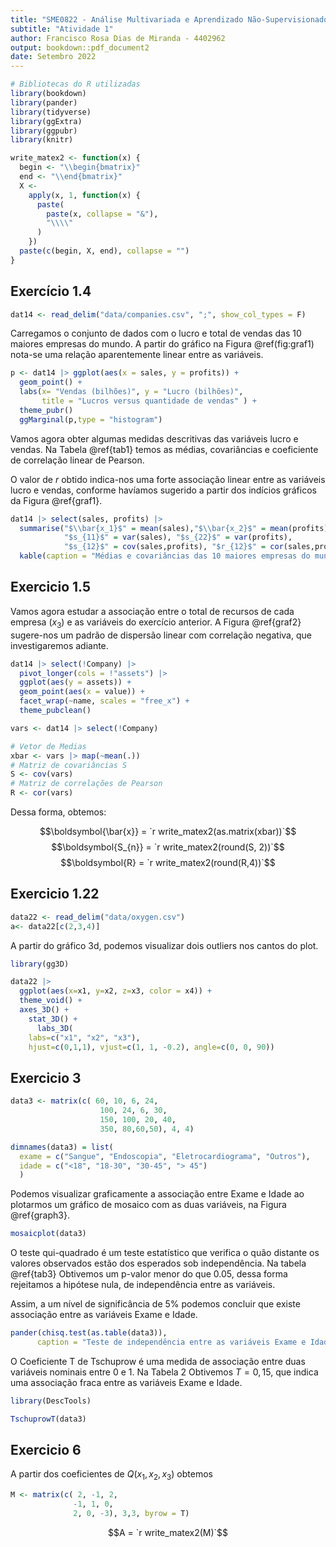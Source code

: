 ```yaml
---
title: "SME0822 - Análise Multivariada e Aprendizado Não-Supervisionado"
subtitle: "Atividade 1"
author: Francisco Rosa Dias de Miranda - 4402962
output: bookdown::pdf_document2
date: Setembro 2022
---
```



```R
# Bibliotecas do R utilizadas
library(bookdown)
library(pander)
library(tidyverse)
library(ggExtra)
library(ggpubr)
library(knitr)
```

```R
write_matex2 <- function(x) {
  begin <- "\\begin{bmatrix}"
  end <- "\\end{bmatrix}"
  X <-
    apply(x, 1, function(x) {
      paste(
        paste(x, collapse = "&"),
        "\\\\"
      )
    })
  paste(c(begin, X, end), collapse = "")
}
```

## Exercício 1.4

```R
dat14 <- read_delim("data/companies.csv", ";", show_col_types = F)
```

Carregamos o conjunto de dados com o lucro e total de vendas das 10 maiores empresas do mundo. A partir do gráfico na Figura \@ref(fig:graf1) nota-se uma relação aparentemente linear entre as variáveis.

```R

p <- dat14 |> ggplot(aes(x = sales, y = profits)) +
  geom_point() +
  labs(x= "Vendas (bilhões)", y = "Lucro (bilhões)",
       title = "Lucros versus quantidade de vendas" ) +
  theme_pubr()
  ggMarginal(p,type = "histogram")
```

Vamos agora obter algumas medidas descritivas das variáveis lucro e vendas. Na Tabela \@ref{tab1} temos as médias, covariâncias e coeficiente de correlação linear de Pearson.

O valor de $r$ obtido indica-nos uma forte associação linear entre as variáveis lucro e vendas, conforme havíamos sugerido a partir dos indícios gráficos da Figura \@ref{graf1}.

```R

dat14 |> select(sales, profits) |>
  summarise("$\\bar{x_1}$" = mean(sales),"$\\bar{x_2}$" = mean(profits),
            "$s_{11}$" = var(sales), "$s_{22}$" = var(profits),
            "$s_{12}$" = cov(sales,profits), "$r_{12}$" = cor(sales,profits)) |>
  kable(caption = "Médias e covariâncias das 10 maiores empresas do mundo")
```
## Exercicio 1.5

Vamos agora estudar a associação entre o total de recursos de cada empresa ($x_3$) e as variáveis do exercício anterior. A Figura \@ref{graf2} sugere-nos um padrão de dispersão linear com correlação negativa, que investigaremos adiante.

```R

dat14 |> select(!Company) |>
  pivot_longer(cols = !"assets") |>
  ggplot(aes(y = assets)) +
  geom_point(aes(x = value)) +
  facet_wrap(~name, scales = "free_x") +
  theme_pubclean()
```

```R
vars <- dat14 |> select(!Company)

# Vetor de Medias
xbar <- vars |> map(~mean(.))
# Matriz de covariâncias S
S <- cov(vars)
# Matriz de correlações de Pearson
R <- cor(vars)
```

Dessa forma, obtemos: 

$$\boldsymbol{\bar{x}} = `r write_matex2(as.matrix(xbar))`$$
$$\boldsymbol{S_{n}} = `r write_matex2(round(S, 2))`$$
$$\boldsymbol{R} = `r write_matex2(round(R,4))`$$

  
## Exercicio 1.22

```R
data22 <- read_delim("data/oxygen.csv")
a<- data22[c(2,3,4)]
```

A partir do gráfico 3d, podemos visualizar dois outliers nos cantos do plot.

```R

library(gg3D)

data22 |>  
  ggplot(aes(x=x1, y=x2, z=x3, color = x4)) + 
  theme_void() +
  axes_3D() +
    stat_3D() +
      labs_3D(
    labs=c("x1", "x2", "x3"),
    hjust=c(0,1,1), vjust=c(1, 1, -0.2), angle=c(0, 0, 90)) 

```

## Exercicio 3

```R

data3 <- matrix(c( 60, 10, 6, 24, 
                    100, 24, 6, 30, 
                    150, 100, 20, 40, 
                    350, 80,60,50), 4, 4)

dimnames(data3) = list(
  exame = c("Sangue", "Endoscopia", "Eletrocardiograma", "Outros"),
  idade = c("<18", "18-30", "30-45", "> 45")
  )

```

Podemos visualizar graficamente a associação entre Exame e Idade ao plotarmos um gráfico de mosaico com as duas variáveis, na Figura \@ref{graph3}.

```R
mosaicplot(data3)
```

O teste qui-quadrado é um teste estatístico que verifica o quão distante os valores observados estão dos esperados sob independência. Na tabela \@ref{tab3} Obtivemos um p-valor menor do que 0.05, dessa forma rejeitamos a hipótese nula, de independência entre as variáveis.

Assim, a um nível de significância de 5\% podemos concluir que existe associação entre as variáveis Exame e Idade.


```R

pander(chisq.test(as.table(data3)),
      caption = "Teste de independência entre as variáveis Exame e Idade")

```

O Coeficiente T de Tschuprow é uma medida de associação entre duas variáveis nominais entre 0 e 1. Na Tabela 2 Obtivemos $T = 0,15$, que indica uma associação fraca entre as variáveis Exame e Idade. 


```R

library(DescTools)

TschuprowT(data3)

```


## Exercicio 6

A partir dos coeficientes de $Q(x_1, x_2, x_3)$ obtemos

```R
M <- matrix(c( 2, -1, 2,
              -1, 1, 0,
              2, 0, -3), 3,3, byrow = T)
```

$$A = `r write_matex2(M)`$$

